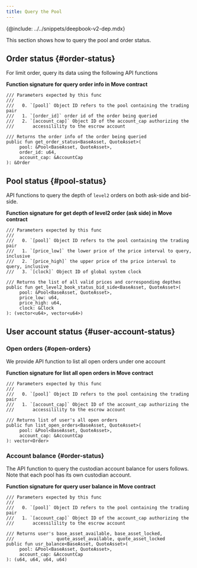 ```yaml
---
title: Query the Pool
---
```


{@include: ../../snippets/deepbook-v2-dep.mdx}

This section shows how to query the pool and order status.

## Order status {#order-status}

For limit order, query its data using the following API functions

**Function signature for query order info in Move contract**

```move
/// Parameters expected by this func
///
///   0. `[pool]` Object ID refers to the pool containing the trading pair
///   1. `[order_id]` order id of the order being queried
///   2. `[account_cap]` Object ID of the account_cap authorizing the
///       accessilility to the escrow account

/// Returns the order info of the order being queried
public fun get_order_status<BaseAsset, QuoteAsset>(
     pool: &Pool<BaseAsset, QuoteAsset>,
     order_id: u64,
     account_cap: &AccountCap
): &Order
```

## Pool status {#pool-status}

API functions to query the depth of `level2` orders on both ask-side and bid-side.

**Function signature for get depth of level2 order (ask side) in Move contract**

```move
/// Parameters expected by this func
///
///   0. `[pool]` Object ID refers to the pool containing the trading pair
///   1. `[price_low]` the lower price of the price interval to query, inclusive
///   2. `[price_high]` the upper price of the price interval to query, inclusive
///   3. `[clock]` Object ID of global system clock

/// Returns the list of all valid prices and corresponding depthes
public fun get_level2_book_status_bid_side<BaseAsset, QuoteAsset>(
     pool: &Pool<BaseAsset, QuoteAsset>,
     price_low: u64,
     price_high: u64,
     clock: &Clock
): (vector<u64>, vector<u64>)
```

## User account status {#user-account-status}

### Open orders {#open-orders}

We provide API function to list all open orders under one account

**Function signature for list all open orders in Move contract**

```move
/// Parameters expected by this func
///
///   0. `[pool]` Object ID refers to the pool containing the trading pair
///   1. `[account_cap]` Object ID of the account_cap authorizing the
///       accessilility to the escrow account

/// Returns list of user's all open orders
public fun list_open_orders<BaseAsset, QuoteAsset>(
     pool: &Pool<BaseAsset, QuoteAsset>,
     account_cap: &AccountCap
): vector<Order>
```

### Account balance {#order-status}

The API function to query the custodian account balance for users follows. Note that each pool has its own custodian account.

**Function signature for query user balance in Move contract**

```move
/// Parameters expected by this func
///
///   0. `[pool]` Object ID refers to the pool containing the trading pair
///   1. `[account_cap]` Object ID of the account_cap authorizing the
///       accessilility to the escrow account

/// Returns user's base_asset_available, base_asset_locked,
///                quote_asset_available, quote_asset_locked
public fun usr_balance<BaseAsset, QuoteAsset>(
     pool: &Pool<BaseAsset, QuoteAsset>,
     account_cap: &AccountCap
): (u64, u64, u64, u64)
```
